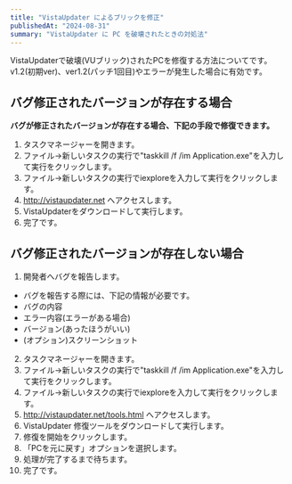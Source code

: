 ```yaml
---
title: "VistaUpdater によるブリックを修正"
publishedAt: "2024-08-31"
summary: "VistaUpdater に PC を破壊されたときの対処法"
---
```


VistaUpdaterで破壊(VUブリック)されたPCを修復する方法についてです。
v1.2(初期ver)、ver1.2(パッチ1回目)やエラーが発生した場合に有効です。

## バグ修正されたバージョンが存在する場合

**バグが修正されたバージョンが存在する場合、下記の手段で修復できます。**
1. タスクマネージャーを開きます。
2.  ファイル->新しいタスクの実行で"taskkill /f /im Application.exe"を入力して実行をクリックします。
3. ファイル->新しいタスクの実行でiexploreを入力して実行をクリックします。
4. http://vistaupdater.net へアクセスします。
5. VistaUpdaterをダウンロードして実行します。
6. 完了です。

## バグ修正されたバージョンが存在しない場合

1. 開発者へバグを報告します。
- バグを報告する際には、下記の情報が必要です。
 - バグの内容
 - エラー内容(エラーがある場合)
 - バージョン(あったほうがいい)
 - (オプション)スクリーンショット
2. タスクマネージャーを開きます。
3.  ファイル->新しいタスクの実行で"taskkill /f /im Application.exe"を入力して実行をクリックします。
4. ファイル->新しいタスクの実行でiexploreを入力して実行をクリックします。
5. http://vistaupdater.net/tools.html へアクセスします。
6. VistaUpdater 修復ツールをダウンロードして実行します。
7. 修復を開始をクリックします。
8. 「PCを元に戻す」オプションを選択します。
9. 処理が完了するまで待ちます。
10. 完了です。
